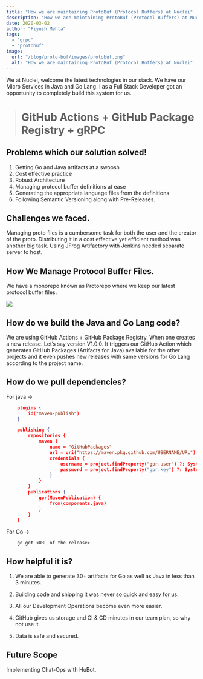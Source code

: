 ```yaml
---
title: "How we are maintaining ProtoBuf (Protocol Buffers) at Nuclei"
description: "How we are maintaining ProtoBuf (Protocol Buffers) at Nuclei!"
date: 2020-03-02
author: "Piyush Mehta"
tags:
  - "grpc"
  - "protobuf"
image:
  url: "/blog/proto-buf/images/protobuf.png"
  alt: "How we are maintaining ProtoBuf (Protocol Buffers) at Nuclei"
---
```



We at Nuclei, welcome the latest technologies in our stack. We have our Micro Services in Java and Go Lang. I as a Full Stack Developer got an opportunity to completely build this system for us.
> # GitHub Actions + GitHub Package Registry + gRPC

## **Problems which our solution solved!**

1. Getting Go and Java artifacts at a swoosh
2. Cost effective practice
3. Robust Architecture
4. Managing protocol buffer definitions at ease
5. Generating the appropriate language files from the definitions
6. Following Semantic Versioning along with Pre-Releases.

## Challenges we faced.

Managing proto files is a cumbersome task for both the user and the creator of the proto.
Distributing it in a cost effective yet efficient method was another big task.
Using JFrog Artifactory with Jenkins needed separate server to host.

## How We Manage Protocol Buffer Files.

We have a monorepo known as Protorepo where we keep our latest protocol buffer files.

![](https://cdn-images-1.medium.com/max/4496/1*gj7PHDuRNdy84xw7Wy2ZhQ.png)

## How do we build the Java and Go Lang code?

We are using GitHub Actions + GitHub Package Registry.
When one creates a new release. Let’s say version V1.0.0. It triggers our GitHub Action which generates GitHub Packages (Artifacts for Java) available for the other projects and it even pushes new releases with same versions for Go Lang according to the project name.

## How do we pull dependencies?

For java →
```json
    plugins {
        id("maven-publish")
    }

    publishing {
        repositories {
            maven {
                name = "GitHubPackages"
                url = uri("https://maven.pkg.github.com/USERNAME/URL")
                credentials {
                    username = project.findProperty("gpr.user") ?: System.getenv("USERNAME")
                    password = project.findProperty("gpr.key") ?: System.getenv("PASSWORD")
                }
            }
        }
        publications {
            gpr(MavenPublication) {
                from(components.java)
            }
        }
    }
```
For Go →
```
    go get <URL of the release>
```

## How helpful it is?

1. We are able to generate 30+ artifacts for Go as well as Java in less than 3 minutes.

1. Building code and shipping it was never so quick and easy for us.

1. All our Development Operations become even more easier.

1. GitHub gives us storage and CI & CD minutes in our team plan, so why not use it.

1. Data is safe and secured.

## Future Scope

Implementing Chat-Ops with HuBot.
